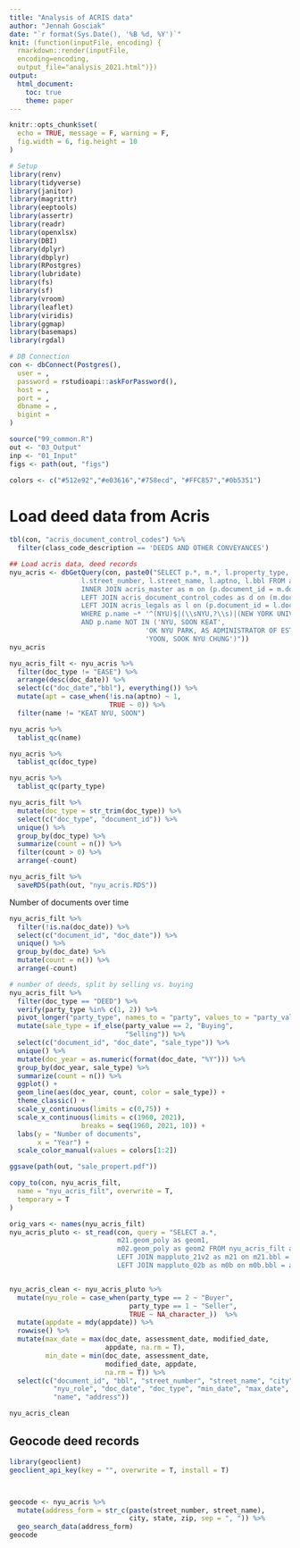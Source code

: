 ```yaml
---
title: "Analysis of ACRIS data"
author: "Jennah Gosciak"
date: "`r format(Sys.Date(), '%B %d, %Y')`"
knit: (function(inputFile, encoding) { 
  rmarkdown::render(inputFile,
  encoding=encoding,
  output_file="analysis_2021.html")})
output:
  html_document:
    toc: true
    theme: paper
---
```

```r
knitr::opts_chunk$set(
  echo = TRUE, message = F, warning = F,
  fig.width = 6, fig.height = 10
)
```

```r
# Setup
library(renv)
library(tidyverse)
library(janitor)
library(magrittr)
library(eeptools)
library(assertr)
library(readr)
library(openxlsx)
library(DBI)
library(dplyr)
library(dbplyr)
library(RPostgres)
library(lubridate)
library(fs)
library(sf)
library(vroom)
library(leaflet)
library(viridis)
library(ggmap)
library(basemaps)
library(rgdal)

# DB Connection
con <- dbConnect(Postgres(),
  user = ,
  password = rstudioapi::askForPassword(),
  host = ,
  port = ,
  dbname = ,
  bigint = 
)

source("99_common.R")
out <- "03_Output"
inp <- "01_Input"
figs <- path(out, "figs")

colors <- c("#512e92","#e03616","#758ecd", "#FFC857","#0b5351")
```

# Load deed data from Acris
```r
tbl(con, "acris_document_control_codes") %>% 
  filter(class_code_description == 'DEEDS AND OTHER CONVEYANCES')

## Load acris data, deed records
nyu_acris <- dbGetQuery(con, paste0("SELECT p.*, m.*, l.property_type,
                  l.street_number, l.street_name, l.aptno, l.bbl FROM acris_parties as p
                  INNER JOIN acris_master as m on (p.document_id = m.document_id)
                  LEFT JOIN acris_document_control_codes as d on (m.doc_type = d.doc_type)
                  LEFT JOIN acris_legals as l on (p.document_id = l.document_id)
                  WHERE p.name ~* '^(NYU)$|(\\sNYU,?\\s)|(NEW YORK UNIV.+)|^(NYU,?\\s)'
                  AND p.name NOT IN ('NYU, SOON KEAT',
                                  'OK NYU PARK, AS ADMINISTRATOR OF ESTATE',
                                  'YOON, SOOK NYU CHUNG')"))
nyu_acris

nyu_acris_filt <- nyu_acris %>%
  filter(doc_type != "EASE") %>% 
  arrange(desc(doc_date)) %>% 
  select(c("doc_date","bbl"), everything()) %>% 
  mutate(apt = case_when(!is.na(aptno) ~ 1,
                         TRUE ~ 0)) %>% 
  filter(name != "KEAT NYU, SOON")

nyu_acris %>%
  tablist_qc(name)

nyu_acris %>%
  tablist_qc(doc_type)

nyu_acris %>%
  tablist_qc(party_type)

nyu_acris_filt %>% 
  mutate(doc_type = str_trim(doc_type)) %>% 
  select(c("doc_type", "document_id")) %>% 
  unique() %>% 
  group_by(doc_type) %>% 
  summarize(count = n()) %>% 
  filter(count > 0) %>% 
  arrange(-count)

nyu_acris_filt %>% 
  saveRDS(path(out, "nyu_acris.RDS"))
```

Number of documents over time
```r
nyu_acris_filt %>% 
  filter(!is.na(doc_date)) %>% 
  select(c("document_id", "doc_date")) %>% 
  unique() %>% 
  group_by(doc_date) %>% 
  mutate(count = n()) %>% 
  arrange(-count)

# number of deeds, split by selling vs. buying
nyu_acris_filt %>% 
  filter(doc_type == "DEED") %>% 
  verify(party_type %in% c(1, 2)) %>% 
  pivot_longer("party_type", names_to = "party", values_to = "party_value") %>% 
  mutate(sale_type = if_else(party_value == 2, "Buying",
                             "Selling")) %>% 
  select(c("document_id", "doc_date", "sale_type")) %>% 
  unique() %>% 
  mutate(doc_year = as.numeric(format(doc_date, "%Y"))) %>% 
  group_by(doc_year, sale_type) %>% 
  summarize(count = n()) %>% 
  ggplot() +
  geom_line(aes(doc_year, count, color = sale_type)) +
  theme_classic() +
  scale_y_continuous(limits = c(0,75)) +
  scale_x_continuous(limits = c(1960, 2021),
                  breaks = seq(1960, 2021, 10)) +
  labs(y = "Number of documents",
       x = "Year") +
  scale_color_manual(values = colors[1:2])

ggsave(path(out, "sale_propert.pdf"))
```
```r
copy_to(con, nyu_acris_filt,
  name = "nyu_acris_filt", overwrite = T,
  temporary = T
)

orig_vars <- names(nyu_acris_filt)
nyu_acris_pluto <- st_read(con, query = "SELECT a.*,
                           m21.geom_poly as geom1,
                           m02.geom_poly as geom2 FROM nyu_acris_filt as a
                           LEFT JOIN mappluto_21v2 as m21 on m21.bbl = a.bbl
                           LEFT JOIN mappluto_02b as m0b on m0b.bbl = a.bbl")


nyu_acris_clean <- nyu_acris_pluto %>% 
  mutate(nyu_role = case_when(party_type == 2 ~ "Buyer",
                              party_type == 1 ~ "Seller",
                              TRUE ~ NA_character_))  %>% 
  mutate(appdate = mdy(appdate)) %>% 
  rowwise() %>% 
  mutate(max_date = max(doc_date, assessment_date, modified_date,
                        appdate, na.rm = T),
         min_date = min(doc_date, assessment_date, 
                        modified_date, appdate,
                        na.rm = T)) %>% 
  select(c("document_id", "bbl", "street_number", "street_name", "city", "zip",
           "nyu_role", "doc_date", "doc_type", "min_date", "max_date",
           "name", "address"))

nyu_acris_clean 
```


## Geocode deed records
```r
library(geoclient)
geoclient_api_key(key = "", overwrite = T, install = T)



geocode <- nyu_acris %>% 
  mutate(address_form = str_c(paste(street_number, street_name), 
                              city, state, zip, sep = ", ")) %>% 
  geo_search_data(address_form)
geocode
```

